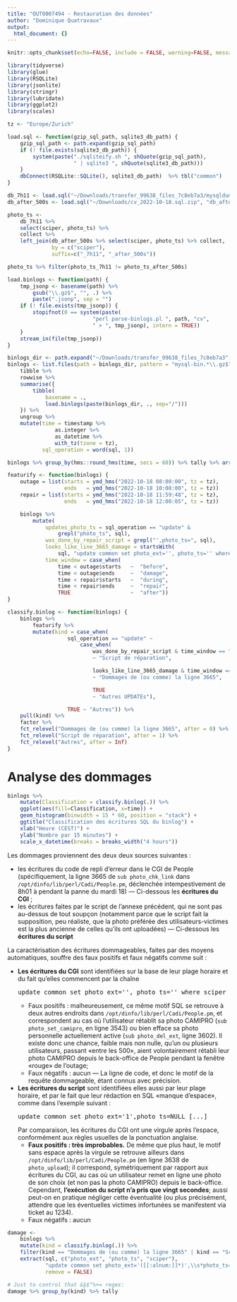 ```yaml
---
title: "OUT0007494 - Restauration des données"
author: "Dominique Quatravaux"
output:
  html_document: {}
---
```


```r
knitr::opts_chunk$set(echo=FALSE, include = FALSE, warning=FALSE, message=FALSE)
```

```r
library(tidyverse)
library(glue)
library(RSQLite)
library(jsonlite)
library(stringr)
library(lubridate)
library(ggplot2)
library(scales)
```

```r
tz <- "Europe/Zurich"

load.sql <- function(gzip_sql_path, sqlite3_db_path) {
    gzip_sql_path <- path.expand(gzip_sql_path)
    if (! file.exists(sqlite3_db_path)) {
        system(paste("./sqliteify.sh ", shQuote(gzip_sql_path),
                     " | sqlite3 ", shQuote(sqlite3_db_path)))
    }
    dbConnect(RSQLite::SQLite(), sqlite3_db_path)  %>% tbl("common")
}

db_7h11 <- load.sql("~/Downloads/transfer_99638_files_7c8eb7a3/mysqldump_cv_20221018_0711.sql.gz", "7h11.db")
db_after_500s <- load.sql("~/Downloads/cv_2022-10-18.sql.zip", "db_after_500s.db")

photo_ts <-
    db_7h11 %>%
    select(sciper, photo_ts) %>%
    collect %>%
    left_join(db_after_500s %>% select(sciper, photo_ts) %>% collect,
              by = c("sciper"),
              suffix=c("_7h11", "_after_500s"))

photo_ts %>% filter(photo_ts_7h11 != photo_ts_after_500s)

load.binlogs <- function(path) {
    tmp_jsonp <- basename(path) %>%
        gsub("\\.gz$", "", .) %>%
        paste(".jsonp", sep = "")
    if (! file.exists(tmp_jsonp)) {
        stopifnot(0 == system(paste(
                           "perl parse-binlogs.pl ", path, "cv",
                           " > ", tmp_jsonp), intern = TRUE))
    }
    stream_in(file(tmp_jsonp))
}

binlogs_dir <- path.expand("~/Downloads/transfer_99638_files_7c8eb7a3")
binlogs <- list.files(path = binlogs_dir, pattern = "mysql-bin.*\\.gz$") %>%
    tibble %>%
    rowwise %>%
    summarise({
        tibble(
            basename = .,
            load.binlogs(paste(binlogs_dir, ., sep="/")))
    }) %>%
    ungroup %>%
    mutate(time = timestamp %>%
               as.integer %>%
               as_datetime %>%
               with_tz(tzone = tz),
           sql_operation = word(sql, 1))

binlogs %>% group_by(hms::round_hms(time, secs = 60)) %>% tally %>% arrange(desc(n))

featurify <- function(binlogs) {
    outage = list(starts = ymd_hms("2022-10-18 08:00:00", tz = tz),
                  ends   = ymd_hms("2022-10-18 10:08:00", tz = tz))
    repair = list(starts = ymd_hms("2022-10-18 11:59:48", tz = tz),
                  ends   = ymd_hms("2022-10-18 12:00:05", tz = tz))

    binlogs %>%
        mutate(
            updates_photo_ts = sql_operation == "update" &
                grepl("photo_ts", sql),
            was_done_by_repair_script = grepl("',photo_ts=", sql),
            looks_like_line_3665_damage = startsWith(
                sql, "update common set photo_ext='', photo_ts='' where sciper="),
            time_window = case_when(
                time < outage$starts   ~  "before",
                time < outage$ends     ~  "damage",
                time < repair$starts   ~  "during",
                time < repair$ends     ~  "repair",
                TRUE                   ~  "after"))
}

classify.binlog <- function(binlogs) {
    binlogs %>%
        featurify %>%
        mutate(kind = case_when(
                   sql_operation == "update" ~
                       case_when(
                           was_done_by_repair_script & time_window == "repair"
                           ~ "Script de réparation",

                           looks_like_line_3665_damage & time_window == "damage"
                           ~ "Dommages de (ou comme) la ligne 3665",

                           TRUE
                           ~ "Autres UPDATEs"),

                   TRUE ~ "Autres")) %>%
    pull(kind) %>%
    factor %>%
    fct_relevel("Dommages de (ou comme) la ligne 3665", after = 0) %>%
    fct_relevel("Script de réparation", after = 1) %>%
    fct_relevel("Autres", after = Inf)
}
```

# Analyse des dommages

```r
binlogs %>%
    mutate(Classification = classify.binlog(.)) %>%
    ggplot(aes(fill=Classification, x=time)) +
    geom_histogram(binwidth = 15 * 60, position = "stack") +
    ggtitle("Classification des écritures SQL du binlog") +
    xlab("Heure (CEST)") +
    ylab("Nombre par 15 minutes") +
    scale_x_datetime(breaks = breaks_width("4 hours"))
```

Les dommages proviennent des deux deux sources suivantes :

- les écritures du code de repli d'erreur dans le CGI de People (spécifiquement, la ligne 3665 de `sub photo_chk_link` dans `/opt/dinfo/lib/perl/Cadi/People.pm`, déclenchée intempestivement de 8h01 à pendant la panne du mardi 18) — Ci-dessous les **écritures du CGI** ;
- les écritures faites par le script de l'annexe précédent, qui ne sont pas au-dessus de tout soupçon (notamment parce que le script fait la supposition, peu réaliste, que la photo préférée des utilisateurs-victimes est la plus ancienne de celles qu'ils ont uploadées) — Ci-dessous les **écritures du script**

La caractérisation des écritures dommageables, faites par des moyens automatiques, souffre des faux positifs et faux négatifs comme suit :

- **Les écritures du CGI** sont identifiées sur la base de leur plage horaire et du fait qu'elles commencent par la chaîne <pre>update common set photo_ext='', photo_ts='' where sciper</pre>
  - Faux positifs : malheureusement, ce même motif SQL se retrouve à deux autres endroits dans `/opt/dinfo/lib/perl/Cadi/People.pm`, et correspondent au cas où l'utilisateur rétablit sa photo CAMIPRO (`sub photo_set_camipro`, en ligne 3543) ou bien efface sa photo personnelle actuellement active (`sub photo_del_ext`, ligne 3602). Il existe donc une chance, faible mais non nulle, qu'un ou plusieurs utilisateurs, passant «entre les 500», aient volontairement rétabli leur photo CAMIPRO depuis le back-office de People pendant la fenêtre «rouge» de l'outage;
  - Faux négatifs : aucun — La ligne de code, et donc le motif de la requête dommageable, étant connus avec précision.
- **Les écritures du script** sont identifiées elles aussi par leur plage horaire, et par le fait que leur rédaction en SQL «manque d'espace», comme dans l'exemple suivant : <pre>update common set photo_ext='1',photo_ts=NULL [...]</pre>Par comparaison, les écritures du CGI ont une virgule après l'espace, conformément aux règles usuelles de la ponctuation anglaise.
  - **Faux positifs : très improbables.** De même que plus haut, le motif sans espace après la virgule se retrouve ailleurs dans `/opt/dinfo/lib/perl/Cadi/People.pm` (en ligne 3638 de `photo_upload`); il correspond, symétriquement par rapport aux écritures du CGI, au cas où un utilisateur remet en ligne une photo de son choix (et non pas la photo CAMIPRO) depuis le back-office. Cependant, **l'exécution du script n'a pris que vingt secondes**; aussi peut-on en pratique négliger cette éventualité (ou plus précisément, attendre que les éventuelles victimes infortunées se manifestent via ticket au 1234).
  - Faux négatifs : aucun 

```r
damage <-
    binlogs %>%
    mutate(kind = classify.binlog(.)) %>%
    filter(kind == "Dommages de (ou comme) la ligne 3665" | kind == "Script de réparation") %>%
    extract(sql, c("photo_ext", "photo_ts", "sciper"),
            "update common set photo_ext='([[:alnum:]]*)',\\s*photo_ts=(?:'?([0-9]*)'?|NULL)\\s*where\\s*sciper='?([0-9]+)'?",
            remove = FALSE)

# Just to control that &§$^%+= regex:
damage %>% group_by(kind) %>% tally
```
